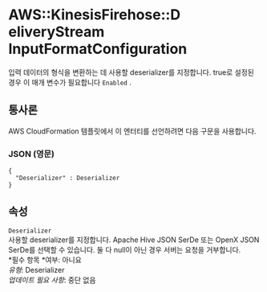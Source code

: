 # AWS::KinesisFirehose::D eliveryStream InputFormatConfiguration

입력 데이터의 형식을 변환하는 데 사용할 deserializer를 지정합니다. true로 설정된 경우 이 매개 변수가 필요합니다 `Enabled` .

## 통사론

AWS CloudFormation 템플릿에서 이 엔터티를 선언하려면 다음 구문을 사용합니다.

### JSON (영문)

```
{
  "Deserializer" : Deserializer
}
```

## 속성

`Deserializer`  
사용할 deserializer를 지정합니다. Apache Hive JSON SerDe 또는 OpenX JSON SerDe를 선택할 수 있습니다. 둘 다 null이 아닌 경우 서버는 요청을 거부합니다.  
*필수 항목 *여부: 아니요  
_유형_: Deserializer  
_업데이트 필요 사항_: 중단 없음
